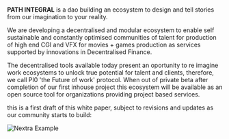 
# 

**PATH INTEGRAL** is a dao building an ecosystem to design and tell stories from our imagination to your reality.

We are developing a decentralised and modular ecosystem to enable self sustainable and constantly optimised communities of talent for production of high end CGI and VFX for movies + games production as services supported by innovations in Decentralised Finance.

The decentralised tools available today present an oportunity to re imagine work ecosystems to unlock true potential for talent and clients, therefore, we call PI0 'the Future of work' protocol. When out of private beta after completion of our first inhouse project this ecosystem will be available as an open source tool for organizations providing project based services.

this is a first draft of this white paper, subject to revisions and updates as our community starts to build:

<Bleed>![Nextra Example](../public/EHL07.png)</Bleed>

